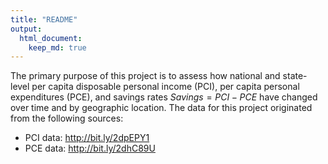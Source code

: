 ```yaml
---
title: "README"
output: 
  html_document:
    keep_md: true
---
```


The primary purpose of this project is to assess how national and state-level per capita disposable personal income (PCI), per capita personal expenditures (PCE), and savings rates $Savings = PCI - PCE$ have changed over time and by geographic location.  The data for this project originated from the following sources:

- PCI data: [http://bit.ly/2dpEPY1](http://bit.ly/2dpEPY1) 
- PCE data: [http://bit.ly/2dhC89U](http://bit.ly/2dhC89U)
